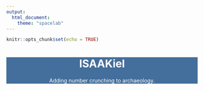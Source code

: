 ```yaml
---
output:
  html_document:
    theme: "spacelab"
---
```


```r
knitr::opts_chunk$set(echo = TRUE)
```

<div class="jumbotron" style="background: #446e9b; color: #FFF; margin-top: 1em;">
<center>
# ISAAKiel

Adding number crunching to archaeology.
</center>
</div>


